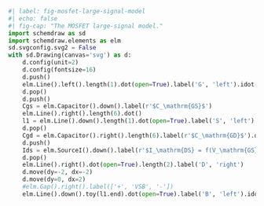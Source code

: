 ```python
#| label: fig-mosfet-large-signal-model
#| echo: false
#| fig-cap: "The MOSFET large-signal model."
import schemdraw as sd
import schemdraw.elements as elm
sd.svgconfig.svg2 = False
with sd.Drawing(canvas='svg') as d:
    d.config(unit=2)
    d.config(fontsize=16)
    d.push()
    elm.Line().left().length(1).dot(open=True).label('G', 'left').idot()
    d.pop()
    d.push()
    Cgs = elm.Capacitor().down().label(r'$C_\mathrm{GS}$')
    elm.Line().right().length(6).dot()
    l1 = elm.Line().down().length(1).dot(open=True).label('S', 'left')
    d.pop()
    Cgd = elm.Capacitor().right().length(6).label(r'$C_\mathrm{GD}$').dot()
    d.push()
    Ids = elm.SourceI().down().label(r'$I_\mathrm{DS} = f(V_\mathrm{GS}, V_\mathrm{DS}, V_\mathrm{SB})$')
    d.pop()
    elm.Line().right().dot(open=True).length(2).label('D', 'right')
    d.move(dy=-2, dx=-2)
    d.move(dy=0, dx=2)
    #elm.Gap().right().label(['+', 'VSB', '-'])
    elm.Line().down().toy(l1.end).dot(open=True).label('B', 'left').idot(open=True)
```